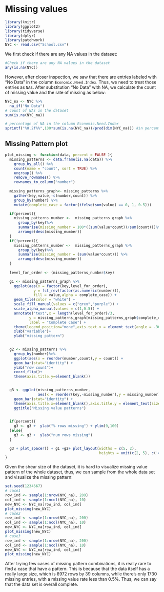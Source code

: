 # Missing values
```r
library(knitr)
library(ggplot2)
library(tidyverse)
library(dplyr)
library(patchwork)
NYC <- read.csv("School.csv")
```
We first check if there are any NA values in the dataset:
```r
#Check if there are any NA values in the dataset
any(is.na(NYC))
```
However, after closer inspection, we saw that there are entries labeled with "No Data" in the column `Economic.Need.Index`. Thus, we need to treat those entries as `NA`s. After substitution "No Data" with NA, we calculate the count of missing value and the rate of missing as below:
```r
NYC_na <- NYC %>%
  na_if("No Data")
# count of NAs in the dataset
sum(is.na(NYC_na))

# percentage of NA in the column Economic.Need.Index
sprintf("%0.2f%%",100*sum(is.na(NYC_na))/prod(dim(NYC_na))) #in percentage
```
## Missing Pattern plot
```r
plot_missing <- function(data, percent = FALSE ){
  missing_patterns <- data.frame(is.na(data)) %>%
    group_by_all() %>%
    count(name = "count", sort = TRUE) %>%
    ungroup() %>%
    remove_rownames() %>%
    rownames_to_column("number") 
  
  missing_patterns_graph<- missing_patterns %>%
    gather(key,value,-c(number,count)) %>%
    group_by(number) %>%
    mutate(complete_case = factor(ifelse(sum(value) == 0, 1, 0.5)))

  if(percent){
    missing_patterns_number <-  missing_patterns_graph %>% 
      group_by(key)%>%
      summarise(missing_number = 100*((sum(value*count))/sum(count)))%>%
      arrange(desc(missing_number)) 
  }
  if(!percent){
    missing_patterns_number <-  missing_patterns_graph %>% 
      group_by(key)%>%
      summarise(missing_number = (sum(value*count))) %>%
      arrange(desc(missing_number))
  }
  
  level_for_order <- (missing_patterns_number$key)

  g1 <- missing_patterns_graph %>%
    ggplot(aes(x = factor(key,level_for_order), 
             y = fct_rev(factor(as.numeric(number))),
             fill = value,alpha = complete_case)) +
    geom_tile(color = "white") + 
    scale_fill_manual(values = c("grey","purple")) +
    scale_alpha_manual(values = c(1,0.5)) +
    annotate("text",x = length(level_for_order)/3,
           y = missing_patterns_graph[missing_patterns_graph$complete_case == 1,]$number,
           label = "Complete Case") +
    theme(legend.position="none",axis.text.x = element_text(angle = -30, hjust = 0)) +
    xlab("variable")+
    ylab("missing pattern")

   
  g2 <- missing_patterns %>% 
    group_by(number)%>%
    ggplot(aes(x = reorder(number,count),y = count)) +
    geom_bar(stat="identity") + 
    ylab("row count")+
    coord_flip()+
    theme(axis.title.y=element_blank()) 
 

  g3 <- ggplot(missing_patterns_number,
               aes(x = reorder(key,-missing_number),y = missing_number)) +
    geom_bar(stat="identity") +
    theme(axis.title.x=element_blank(),axis.title.y = element_text(size = 8),axis.text.x = element_text(angle = -30, hjust = 0)) +
    ggtitle("Missing value patterns")

  
  if(percent){
    g3 <- g3 +  ylab("% rows missing") + ylim(0,100)
  }else{
    g3 <- g3 +  ylab("num rows missing")
  }

  g3 + plot_spacer() + g1 +g2+ plot_layout(widths = c(5, 2), 
                                           heights = unit(c(2, 5), c('cm', 'null')))
}
```
Given the shear size of the dataset, it is hard to visualize missing value pattern of the whole dataset, thus, we can sample from the whole data set and visualize the missing pattern:
```r
set.seed(1234567)
# case1
row_ind <- sample(1:nrow(NYC_na), 200)
col_ind <- sample(1:ncol(NYC_na), 10)
new_NYC <- NYC_na[row_ind, col_ind]
plot_missing(new_NYC)
# case2
row_ind <- sample(1:nrow(NYC_na), 200)
col_ind <- sample(1:ncol(NYC_na), 10)
new_NYC <- NYC_na[row_ind, col_ind]
plot_missing(new_NYC)
# case3
row_ind <- sample(1:nrow(NYC_na), 200)
col_ind <- sample(1:ncol(NYC_na), 10)
new_NYC <- NYC_na[row_ind, col_ind]
plot_missing(new_NYC)
```
After trying few cases of missing pattern combinations, it is really rare to find a case that have a pattern. This is because that the data itself has a really large size, which is 8972 rows by 39 columns, while there's only 1730 missing entries, with a missing value rate less than 0.5%. Thus, we can say that the data set is overall complete.
